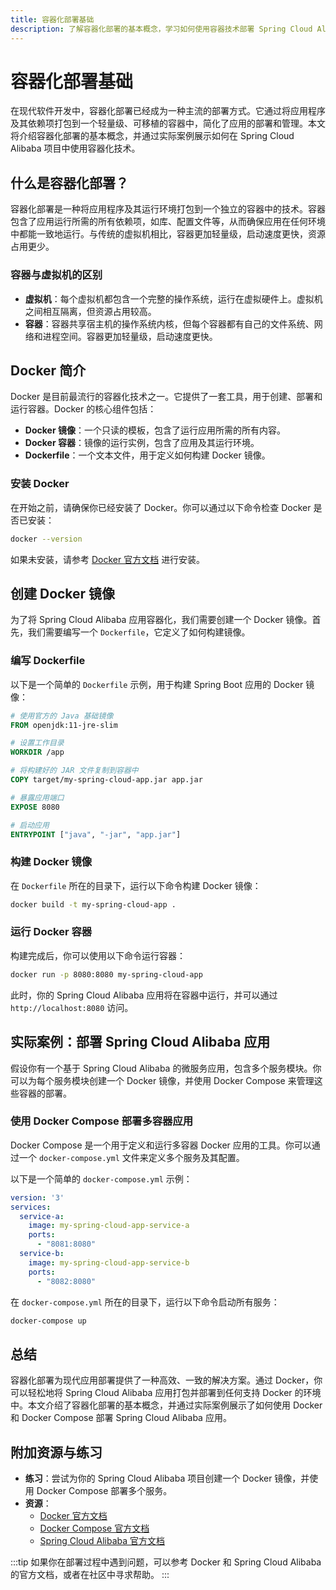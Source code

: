```yaml
---
title: 容器化部署基础
description: 了解容器化部署的基本概念，学习如何使用容器技术部署 Spring Cloud Alibaba 应用，适合初学者。
---
```


# 容器化部署基础

在现代软件开发中，容器化部署已经成为一种主流的部署方式。它通过将应用程序及其依赖项打包到一个轻量级、可移植的容器中，简化了应用的部署和管理。本文将介绍容器化部署的基本概念，并通过实际案例展示如何在 Spring Cloud Alibaba 项目中使用容器化技术。

## 什么是容器化部署？

容器化部署是一种将应用程序及其运行环境打包到一个独立的容器中的技术。容器包含了应用运行所需的所有依赖项，如库、配置文件等，从而确保应用在任何环境中都能一致地运行。与传统的虚拟机相比，容器更加轻量级，启动速度更快，资源占用更少。

### 容器与虚拟机的区别

- **虚拟机**：每个虚拟机都包含一个完整的操作系统，运行在虚拟硬件上。虚拟机之间相互隔离，但资源占用较高。
- **容器**：容器共享宿主机的操作系统内核，但每个容器都有自己的文件系统、网络和进程空间。容器更加轻量级，启动速度更快。

## Docker 简介

Docker 是目前最流行的容器化技术之一。它提供了一套工具，用于创建、部署和运行容器。Docker 的核心组件包括：

- **Docker 镜像**：一个只读的模板，包含了运行应用所需的所有内容。
- **Docker 容器**：镜像的运行实例，包含了应用及其运行环境。
- **Dockerfile**：一个文本文件，用于定义如何构建 Docker 镜像。

### 安装 Docker

在开始之前，请确保你已经安装了 Docker。你可以通过以下命令检查 Docker 是否已安装：

```bash
docker --version
```

如果未安装，请参考 [Docker 官方文档](https://docs.docker.com/get-docker/) 进行安装。

## 创建 Docker 镜像

为了将 Spring Cloud Alibaba 应用容器化，我们需要创建一个 Docker 镜像。首先，我们需要编写一个 `Dockerfile`，它定义了如何构建镜像。

### 编写 Dockerfile

以下是一个简单的 `Dockerfile` 示例，用于构建 Spring Boot 应用的 Docker 镜像：

```dockerfile
# 使用官方的 Java 基础镜像
FROM openjdk:11-jre-slim

# 设置工作目录
WORKDIR /app

# 将构建好的 JAR 文件复制到容器中
COPY target/my-spring-cloud-app.jar app.jar

# 暴露应用端口
EXPOSE 8080

# 启动应用
ENTRYPOINT ["java", "-jar", "app.jar"]
```

### 构建 Docker 镜像

在 `Dockerfile` 所在的目录下，运行以下命令构建 Docker 镜像：

```bash
docker build -t my-spring-cloud-app .
```

### 运行 Docker 容器

构建完成后，你可以使用以下命令运行容器：

```bash
docker run -p 8080:8080 my-spring-cloud-app
```

此时，你的 Spring Cloud Alibaba 应用将在容器中运行，并可以通过 `http://localhost:8080` 访问。

## 实际案例：部署 Spring Cloud Alibaba 应用

假设你有一个基于 Spring Cloud Alibaba 的微服务应用，包含多个服务模块。你可以为每个服务模块创建一个 Docker 镜像，并使用 Docker Compose 来管理这些容器的部署。

### 使用 Docker Compose 部署多容器应用

Docker Compose 是一个用于定义和运行多容器 Docker 应用的工具。你可以通过一个 `docker-compose.yml` 文件来定义多个服务及其配置。

以下是一个简单的 `docker-compose.yml` 示例：

```yaml
version: '3'
services:
  service-a:
    image: my-spring-cloud-app-service-a
    ports:
      - "8081:8080"
  service-b:
    image: my-spring-cloud-app-service-b
    ports:
      - "8082:8080"
```

在 `docker-compose.yml` 所在的目录下，运行以下命令启动所有服务：

```bash
docker-compose up
```

## 总结

容器化部署为现代应用部署提供了一种高效、一致的解决方案。通过 Docker，你可以轻松地将 Spring Cloud Alibaba 应用打包并部署到任何支持 Docker 的环境中。本文介绍了容器化部署的基本概念，并通过实际案例展示了如何使用 Docker 和 Docker Compose 部署 Spring Cloud Alibaba 应用。

## 附加资源与练习

- **练习**：尝试为你的 Spring Cloud Alibaba 项目创建一个 Docker 镜像，并使用 Docker Compose 部署多个服务。
- **资源**：
  - [Docker 官方文档](https://docs.docker.com/)
  - [Docker Compose 官方文档](https://docs.docker.com/compose/)
  - [Spring Cloud Alibaba 官方文档](https://spring.io/projects/spring-cloud-alibaba)

:::tip
如果你在部署过程中遇到问题，可以参考 Docker 和 Spring Cloud Alibaba 的官方文档，或者在社区中寻求帮助。
:::